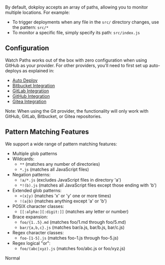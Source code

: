 By default, dokploy accepts an array of paths, allowing you to monitor multiple locations. For example:

- To trigger deployments when any file in the `src/` directory changes, use the pattern: `src/*`
- To monitor a specific file, simply specify its path: `src/index.js`

## Configuration

Watch Paths works out of the box with zero configuration when using GitHub as your provider. For other providers, you'll need to first set up auto-deploys as explained in:

- [Auto Deploy](/docs/core/auto-deploy)
- [Bitbucket Integration](/docs/core/bitbucket)
- [GitLab Integration](/docs/core/gitlab)
- [GitHub Integration](/docs/core/github)
- [Gitea Integration](/docs/core/gitea)

Note: When using the Git provider, the functionality will only work with GitHub, GitLab, Bitbucket, or Gitea repositories.

## Pattern Matching Features

We support a wide range of pattern matching features:

- Multiple glob patterns
- Wildcards:
  - `**` (matches any number of directories)
  - `*.js` (matches all JavaScript files)
- Negation patterns:
  - `!a/*.js` (excludes JavaScript files in directory 'a')
  - `*!(b).js` (matches all JavaScript files except those ending with 'b')
- Extended glob patterns:
  - `+(x|y)` (matches 'x' or 'y' one or more times)
  - `!(a|b)` (matches anything except 'a' or 'b')
- POSIX character classes:
  - `[[:alpha:][:digit:]]` (matches any letter or number)
- Brace expansion:
  - `foo/{1..5}.md` (matches foo/1.md through foo/5.md)
  - `bar/{a,b,c}.js` (matches bar/a.js, bar/b.js, bar/c.js)
- Regex character classes:
  - `foo-[1-5].js` (matches foo-1.js through foo-5.js)
- Regex logical "or":
  - `foo/(abc|xyz).js` (matches foo/abc.js or foo/xyz.js)

<userStyle>Normal</userStyle>